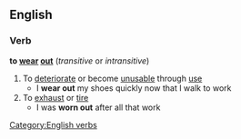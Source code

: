==English==
===Verb===
'''to [[wear]] [[out]]'''  (''transitive'' or ''intransitive'')
#To [[deteriorate]] or become [[unusable]] through [[use]]
#* I '''wear out''' my shoes quickly now that I walk to work
#To [[exhaust]] or [[tire]]
#* I was '''worn out''' after all that work
[[Category:English verbs]]